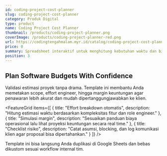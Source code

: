 ```yaml
---
id: coding-project-cost-planner
slug: coding-project-cost-planner
category: Produk Digital
type: product
name: Coding Project Cost Planner
thumbnail: /products/coding-project-planner.png
coverImage: /products/coding-project-planner-red.png
url: https://codingtengahmalam.myr.id/catalog/coding-project-cost-planner
price: 0
summary: Spreadsheet interaktif untuk menghitung kebutuhan waktu dan biaya proyek software.
position: 3
---
```


## Plan Software Budgets With Confidence

Validasi estimasi proyek tanpa drama. Template ini membantu Anda memetakan scope, effort engineer, hingga margin keuntungan agar penawaran lebih akurat dan mudah dipertanggungjawabkan ke klien.

<FeatureGrid
  items={[
    {
      title: "Effort breakdown otomatis",
      description: "Hitung estimasi waktu berdasarkan kompleksitas fitur dan role engineer."
    },
    {
      title: "Simulasi margin",
      description: "Sesuaikan panduan biaya operasional lalu lihat proyeksi keuntungan secara real time."
    },
    {
      title: "Checklist risiko",
      description: "Catat asumsi, blocking, dan log komunikasi klien agar proposal bisa dipertahankan."
    }
  ]}
/>

<Callout title="Gratis untuk komunitas" variant="info">
  Template ini bisa langsung Anda duplikasi di Google Sheets dan bebas dikustom sesuai workflow internal tim.
</Callout>
